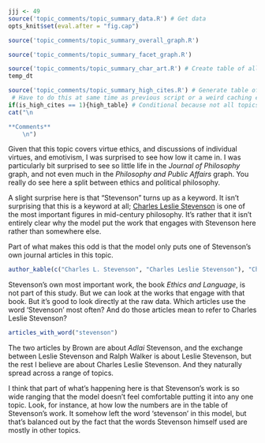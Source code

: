 ```r
jjj <- 49
source('topic_comments/topic_summary_data.R') # Get data
opts_knit$set(eval.after = "fig.cap")
```

```r
source('topic_comments/topic_summary_overall_graph.R')
```

```r
source('topic_comments/topic_summary_facet_graph.R')
```

```r
source('topic_comments/topic_summary_char_art.R') # Create table of all articles in topic
temp_dt
```

```r
source('topic_comments/topic_summary_high_cites.R') # Generate table of highly cited articles. 
 # Have to do this at same time as previous script or a weird caching error occurs.
if(is_high_cites == 1){high_table} # Conditional because not all topics have high cites
cat("\n

**Comments**
	\n")
```

Given that this topic covers virtue ethics, and discussions of individual virtues, and emotivism, I was surprised to see how low it came in. I was particularly bit surprised to see so little life in the _Journal of Philosophy_ graph, and not even much in the _Philosophy and Public Affairs_ graph. You really do see here a split between ethics and political philosophy.

A slight surprise here is that "Stevenson" turns up as a keyword. It isn't surprising that this is a keyword at all; [Charles Leslie Stevenson](https://plato.stanford.edu/entries/stevenson/) is one of the most important figures in mid-century philosophy. It's rather that it isn't entirely clear why the model put the work that engages with Stevenson here rather than somewhere else.

Part of what makes this odd is that the model only puts one of Stevenson's own journal articles in this topic.

```r
author_kable(c("Charles L. Stevenson", "Charles Leslie Stevenson"), "Charles Leslie Stevenson")
```

Stevenson's own most important work, the book _Ethics and Language_, is not part of this study. But we can look at the works that engage with that book. But it's good to look directly at the raw data. Which articles use the word 'Stevenson' most often? And do those articles mean to refer to Charles Leslie Stevenson?

```r
articles_with_word("stevenson")
```

The two articles by Brown are about _Adlai_ Stevenson, and the exchange between Leslie Stevenson and Ralph Walker is about Leslie Stevenson, but the rest I believe are about Charles Leslie Stevenson. And they naturally spread across a range of topics.

I think that part of what's happening here is that Stevenson's work is so wide ranging that the model doesn't feel comfortable putting it into any one topic. Look, for instance, at how low the numbers are in the table of Stevenson's work. It somehow left the word 'stevenson' in this model, but that's balanced out by the fact that the words Stevenson himself used are mostly in other topics.
